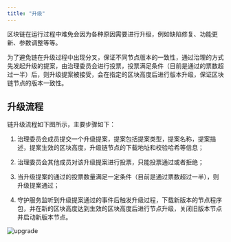 ```yaml
---
title: "升级"
---
```


区块链在运行过程中难免会因为各种原因需要进行升级，例如缺陷修复、功能更新、参数调整等等。

为了避免链在升级过程中出现分叉，保证不同节点版本的一致性，通过治理的方式先发起升级的提案，由治理委员会进行投票，投票满足条件（目前是通过的票数超过一半）后，则升级提案被接受，会在指定的区块高度后进行版本升级，保证区块链节点的版本一致性。

## 升级流程

链升级流程如下图所示，主要步骤如下：

1. 治理委员会成员提交一个升级提案，提案包括提案类型，提案名称，提案描述，提案生效的区块高度，升级链节点的下载地址和校验哈希等信息；

2. 治理委员会其他成员对该升级提案进行投票，只能投票通过或者拒绝；

3. 当升级提案的通过的投票数量满足一定条件（目前是通过票数超过一半），则升级提案通过；

4. 守护服务监听到升级提案通过的事件后触发升级过程，下载新版本的节点程序包，并在新的区块高度达到生效的区块高度后进行节点升级，关闭旧版本节点并启动新版本节点。

![upgrade](../../images/upgrade_zh.png)

